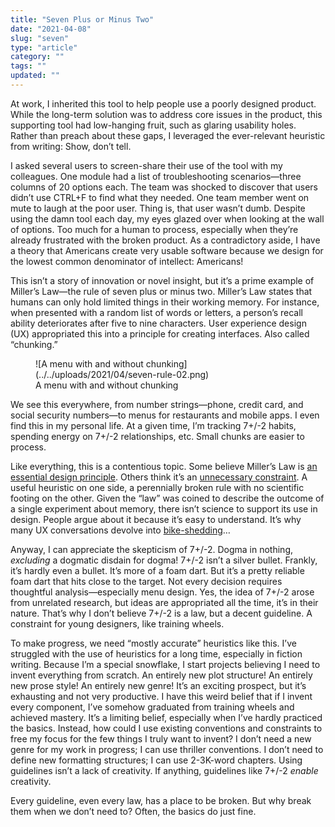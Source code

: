 ```yaml
---
title: "Seven Plus or Minus Two"
date: "2021-04-08"
slug: "seven"
type: "article"
category: ""
tags: ""
updated: ""
---
```


At work, I inherited this tool to help people use a poorly designed product. While the long-term solution was to address core issues in the product, this supporting tool had low-hanging fruit, such as glaring usability holes. Rather than preach about these gaps, I leveraged the ever-relevant heuristic from writing: Show, don’t tell.

I asked several users to screen-share their use of the tool with my colleagues. One module had a list of troubleshooting scenarios—three columns of 20 options each. The team was shocked to discover that users didn’t use CTRL+F to find what they needed. One team member went on mute to laugh at the poor user. Thing is, that user wasn’t dumb. Despite using the damn tool each day, my eyes glazed over when looking at the wall of options. Too much for a human to process, especially when they’re already frustrated with the broken product. As a contradictory aside, I have a theory that Americans create very usable software because we design for the lowest common denominator of intellect: Americans!

This isn’t a story of innovation or novel insight, but it’s a prime example of Miller’s Law—the rule of seven plus or minus two. Miller’s Law states that humans can only hold limited things in their working memory. For instance, when presented with a random list of words or letters, a person’s recall ability deteriorates after five to nine characters. User experience design (UX) appropriated this into a principle for creating interfaces. Also called “chunking.”

<figure class="wp-block-image size-large">![A menu with and without chunking](../../uploads/2021/04/seven-rule-02.png)<figcaption>A menu with and without chunking</figcaption></figure>We see this everywhere, from number strings—phone, credit card, and social security numbers—to menus for restaurants and mobile apps. I even find this in my personal life. At a given time, I’m tracking 7+/-2 habits, spending energy on 7+/-2 relationships, etc. Small chunks are easier to process.

Like everything, this is a contentious topic. Some believe Miller’s Law is [an essential design principle](https://lawsofux.com/millers-law/). Others think it’s an [unnecessary constraint](https://uxmyths.com/post/931925744/myth-23-choices-should-always-be-limited-to-seven). A useful heuristic on one side, a perennially broken rule with no scientific footing on the other. Given the “law” was coined to describe the outcome of a single experiment about memory, there isn’t science to support its use in design. People argue about it because it’s easy to understand. It’s why many UX conversations devolve into [bike-shedding](https://thedecisionlab.com/biases/bikeshedding/)…

Anyway, I can appreciate the skepticism of 7+/-2. Dogma in nothing, *excluding* a dogmatic disdain for dogma! 7+/-2 isn’t a silver bullet. Frankly, it’s hardly even a bullet. It’s more of a foam dart. But it’s a pretty reliable foam dart that hits close to the target. Not every decision requires thoughtful analysis—especially menu design. Yes, the idea of 7+/-2 arose from unrelated research, but ideas are appropriated all the time, it’s in their nature. That’s why I don’t believe 7+/-2 is a law, but a decent guideline. A constraint for young designers, like training wheels.

To make progress, we need “mostly accurate” heuristics like this. I’ve struggled with the use of heuristics for a long time, especially in fiction writing. Because I’m a special snowflake, I start projects believing I need to invent everything from scratch. An entirely new plot structure! An entirely new prose style! An entirely new genre! It’s an exciting prospect, but it’s exhausting and not very productive. I have this weird belief that if I invent every component, I’ve somehow graduated from training wheels and achieved mastery. It’s a limiting belief, especially when I’ve hardly practiced the basics. Instead, how could I use existing conventions and constraints to free my focus for the few things I truly want to invent? I don’t need a new genre for my work in progress; I can use thriller conventions. I don’t need to define new formatting structures; I can use 2-3K-word chapters. Using guidelines isn’t a lack of creativity. If anything, guidelines like 7+/-2 *enable* creativity.

Every guideline, even every law, has a place to be broken. But why break them when we don’t need to? Often, the basics do just fine.